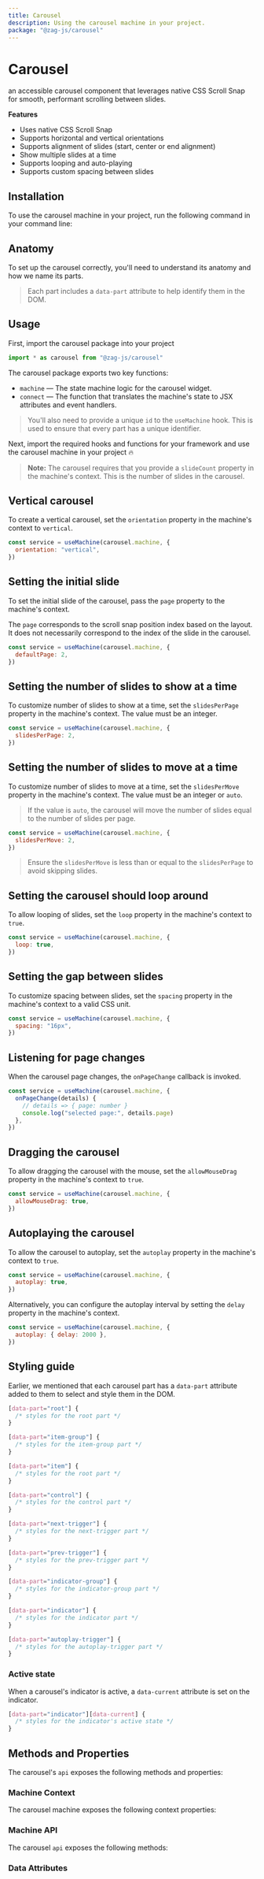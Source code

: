 ```yaml
---
title: Carousel
description: Using the carousel machine in your project.
package: "@zag-js/carousel"
---
```


# Carousel

an accessible carousel component that leverages native CSS Scroll Snap for
smooth, performant scrolling between slides.

<Resources pkg="@zag-js/carousel" />

<Showcase id="Carousel" />

**Features**

- Uses native CSS Scroll Snap
- Supports horizontal and vertical orientations
- Supports alignment of slides (start, center or end alignment)
- Show multiple slides at a time
- Supports looping and auto-playing
- Supports custom spacing between slides

## Installation

To use the carousel machine in your project, run the following command in your
command line:

<CodeSnippet id="carousel/installation.mdx" />

## Anatomy

To set up the carousel correctly, you'll need to understand its anatomy and how
we name its parts.

> Each part includes a `data-part` attribute to help identify them in the DOM.

<Anatomy id="carousel" />

## Usage

First, import the carousel package into your project

```jsx
import * as carousel from "@zag-js/carousel"
```

The carousel package exports two key functions:

- `machine` — The state machine logic for the carousel widget.
- `connect` — The function that translates the machine's state to JSX attributes
  and event handlers.

> You'll also need to provide a unique `id` to the `useMachine` hook. This is
> used to ensure that every part has a unique identifier.

Next, import the required hooks and functions for your framework and use the
carousel machine in your project 🔥

> **Note:** The carousel requires that you provide a `slideCount` property in
> the machine's context. This is the number of slides in the carousel.

<CodeSnippet id="carousel/usage.mdx" />

## Vertical carousel

To create a vertical carousel, set the `orientation` property in the machine's
context to `vertical`.

```jsx {2}
const service = useMachine(carousel.machine, {
  orientation: "vertical",
})
```

## Setting the initial slide

To set the initial slide of the carousel, pass the `page` property to the
machine's context.

The `page` corresponds to the scroll snap position index based on the layout. It
does not necessarily correspond to the index of the slide in the carousel.

```jsx {2}
const service = useMachine(carousel.machine, {
  defaultPage: 2,
})
```

## Setting the number of slides to show at a time

To customize number of slides to show at a time, set the `slidesPerPage`
property in the machine's context. The value must be an integer.

```jsx {2}
const service = useMachine(carousel.machine, {
  slidesPerPage: 2,
})
```

## Setting the number of slides to move at a time

To customize number of slides to move at a time, set the `slidesPerMove`
property in the machine's context. The value must be an integer or `auto`.

> If the value is `auto`, the carousel will move the number of slides equal to
> the number of slides per page.

```jsx {2}
const service = useMachine(carousel.machine, {
  slidesPerMove: 2,
})
```

> Ensure the `slidesPerMove` is less than or equal to the `slidesPerPage` to
> avoid skipping slides.

## Setting the carousel should loop around

To allow looping of slides, set the `loop` property in the machine's context to
`true`.

```jsx {2}
const service = useMachine(carousel.machine, {
  loop: true,
})
```

## Setting the gap between slides

To customize spacing between slides, set the `spacing` property in the machine's
context to a valid CSS unit.

```jsx {2}
const service = useMachine(carousel.machine, {
  spacing: "16px",
})
```

## Listening for page changes

When the carousel page changes, the `onPageChange` callback is invoked.

```jsx {2-5}
const service = useMachine(carousel.machine, {
  onPageChange(details) {
    // details => { page: number }
    console.log("selected page:", details.page)
  },
})
```

## Dragging the carousel

To allow dragging the carousel with the mouse, set the `allowMouseDrag` property
in the machine's context to `true`.

```jsx {2}
const service = useMachine(carousel.machine, {
  allowMouseDrag: true,
})
```

## Autoplaying the carousel

To allow the carousel to autoplay, set the `autoplay` property in the machine's
context to `true`.

```jsx {2}
const service = useMachine(carousel.machine, {
  autoplay: true,
})
```

Alternatively, you can configure the autoplay interval by setting the `delay`
property in the machine's context.

```jsx {2}
const service = useMachine(carousel.machine, {
  autoplay: { delay: 2000 },
})
```

## Styling guide

Earlier, we mentioned that each carousel part has a `data-part` attribute added
to them to select and style them in the DOM.

```css
[data-part="root"] {
  /* styles for the root part */
}

[data-part="item-group"] {
  /* styles for the item-group part */
}

[data-part="item"] {
  /* styles for the root part */
}

[data-part="control"] {
  /* styles for the control part */
}

[data-part="next-trigger"] {
  /* styles for the next-trigger part */
}

[data-part="prev-trigger"] {
  /* styles for the prev-trigger part */
}

[data-part="indicator-group"] {
  /* styles for the indicator-group part */
}

[data-part="indicator"] {
  /* styles for the indicator part */
}

[data-part="autoplay-trigger"] {
  /* styles for the autoplay-trigger part */
}
```

### Active state

When a carousel's indicator is active, a `data-current` attribute is set on the
indicator.

```css
[data-part="indicator"][data-current] {
  /* styles for the indicator's active state */
}
```

## Methods and Properties

The carousel's `api` exposes the following methods and properties:

### Machine Context

The carousel machine exposes the following context properties:

<ContextTable name="carousel" />

### Machine API

The carousel `api` exposes the following methods:

<ApiTable name="carousel" />

### Data Attributes

<DataAttrTable name="carousel" />
